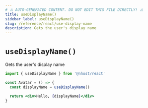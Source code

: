 ```yaml
---
# ⚠️ AUTO-GENERATED CONTENT. DO NOT EDIT THIS FILE DIRECTLY! ⚠️
title: useDisplayName()
sidebar_label: useDisplayName()
slug: /reference/react/use-display-name
description: Gets the user's display name
---
```


# `useDisplayName()`

Gets the user's display name

```jsx
import { useDisplayName } from '@nhost/react'

const Avatar = () => {
  const displayName = useDisplayName()

  return <div>Hello, {displayName}</div>
}
```
